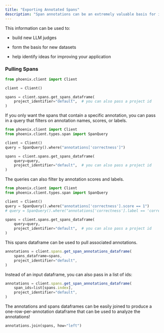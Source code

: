 ```yaml
---
title: "Exporting Annotated Spans"
description: "Span annotations can be an extremely valuable basis for improving your application. The Phoenix client provides useful ways to pull down spans and their associated annotations."
---
```


This information can be used to:

* build new LLM judges

* form the basis for new datasets

* help identify ideas for improving your application

### Pulling Spans

```python
from phoenix.client import Client

client = Client()

spans = client.spans.get_spans_dataframe(
    project_identifier="default",  # you can also pass a project id
)
```

If you only want the spans that contain a specific annotation, you can pass in a query that filters on annotation names, scores, or labels.

```python
from phoenix.client import Client
from phoenix.client.types.span import SpanQuery

client = Client()
query = SpanQuery().where("annotations['correctness']")

spans = client.spans.get_spans_dataframe(
    query=query,
    project_identifier="default",  # you can also pass a project id
)
```

The queries can also filter by annotation scores and labels.

```python
from phoenix.client import Client
from phoenix.client.types.span import SpanQuery

client = Client()
query = SpanQuery().where("annotations['correctness'].score == 1")
# query = SpanQuery().where("annotations['correctness'].label == 'correct'")

spans = client.spans.get_spans_dataframe(
    query=query,
    project_identifier="default",  # you can also pass a project id
)
```

This spans dataframe can be used to pull associated annotations.

```javascript
annotations = client.spans.get_span_annotations_dataframe(
    spans_dataframe=spans,
    project_identifier="default",
)
```

Instead of an input dataframe, you can also pass in a list of ids:

```javascript
annotations = client.spans.get_span_annotations_dataframe(
    span_ids=list[spans.index],
    project_identifier="default",
)
```

The annotations and spans dataframes can be easily joined to produce a one-row-per-annotation dataframe that can be used to analyze the annotations!

```python
annotations.join(spans, how="left")
```


